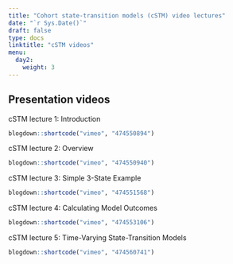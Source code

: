 ---
title: "Cohort state-transition models (cSTM) video lectures"
date: "`r Sys.Date()`"
draft: false
type: docs
linktitle: "cSTM videos"
menu:
  day2:
    weight: 3
---

<!-- ## Slides -->

<!-- [Download Markov model slides](../../../Course_Modularization/Markov models/Slides/MarkovModelSlides_CDC2021.pptx) -->

## Presentation videos

cSTM lecture 1: Introduction

```{r, echo=F}
blogdown::shortcode("vimeo", "474550894")
```

cSTM lecture 2: Overview

```{r, echo=F}
blogdown::shortcode("vimeo", "474550940")
```

cSTM lecture 3: Simple 3-State Example

```{r, echo=F}
blogdown::shortcode("vimeo", "474551568")
```

cSTM lecture 4: Calculating Model Outcomes

```{r, echo=F}
blogdown::shortcode("vimeo", "474553106")
```

cSTM lecture 5: Time-Varying State-Transition Models

```{r, echo=F}
blogdown::shortcode("vimeo", "474560741")
```


